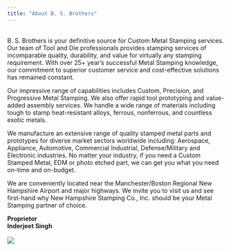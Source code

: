 ```yaml
---
title: "About B. S. Brothers"
---
```


<br> B. S. Brothers is your definitive source for Custom Metal Stamping services. Our team of Tool and Die professionals provides stamping services of incomparable quality, durability, and value for virtually any stamping requirement. With over 25+ year’s successful Metal Stamping knowledge, our commitment to superior customer service and cost-effective solutions has remained constant. 

Our impressive range of capabilities includes Custom, Precision, and Progressive Metal Stamping. We also offer rapid tool prototyping and value-added assembly services. We handle a wide range of materials including tough to stamp heat-resistant alloys, ferrous, nonferrous, and countless exotic metals.

We manufacture an extensive range of quality stamped metal parts and prototypes for diverse market sectors worldwide including: Aerospace, Appliance, Automotive, Commercial Industrial, Defense/Military and Electronic industries. No matter your industry, if you need a Custom Stamped Metal, EDM or photo etched part, we can get you what you need on-time and on-budget. 

We are conveniently located near the Manchester/Boston Regional New Hampshire Airport and major highways. We invite you to visit us and see first-hand why New Hampshire Stamping Co., Inc. should be your Metal Stamping partner of choice. 

<b>Proprietor <br> 
Inderjeet Singh </b>
<br><br>
![](401.jpg)
<br><br>